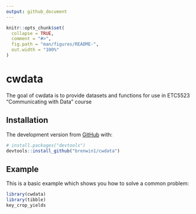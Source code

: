 ```yaml
---
output: github_document
---
```


<!-- README.md is generated from README.Rmd. Please edit that file -->

```r
knitr::opts_chunk$set(
  collapse = TRUE,
  comment = "#>",
  fig.path = "man/figures/README-",
  out.width = "100%"
)
```

# cwdata 

<!-- badges: start -->
<!-- badges: end -->

The goal of cwdata  is to provide datasets and functions for use in ETC5523 "Communicating with Data" course

## Installation

<!-- You can install the released version of cwdata  from [CRAN](https://CRAN.R-project.org) with: -->

<!-- ``` r -->
<!-- install.packages("cwdata ") -->
<!-- ``` -->

The development version from [GitHub](https://github.com/) with:

``` r
# install.packages("devtools")
devtools::install_github("brenwin1/cwdata")
```
## Example

This is a basic example which shows you how to solve a common problem:

```r
library(cwdata)
library(tibble)
key_crop_yields
```

